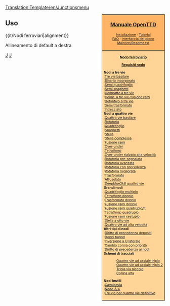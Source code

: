 <noinclude>[[Translation:Template/en/Junctionsmenu]]</noinclude><div style="float:right; padding-left:12px; background:#ffffff;">
<div style="border:1px solid #000000; background:#ffb466; padding:5px; -moz-border-radius-topleft:5px; -moz-border-radius-topright:5px; font-size: 12pt;">
<center><strong><font size="3">[[Main/it/OpenTTD|Manuale OpenTTD]]</font></strong></center>
<div style="font-size: 8pt; text-align: center;">
[[Main/it/Installazione|Installazione]] &middot; 
[[Main/it/Tutorial|Tutorial]]<br />
[[Main/it/FAQ|FAQ]] &middot; 
[[Main/it/Interfaccia del gioco|Interfaccia del gioco]]<br />
[[Main/en/Readme.txt]]
</div>
</div>
<div style="border:1px solid black; border-top-width: 0px; background:#ffd496; padding:5px; -moz-border-radius-bottomleft:5px; -moz-border-radius-bottomright:8px; font-size: 8pt;">

<center>'''[[Main/it/Nodo|Nodo ferroviario]]'''</center>
<center>'''[[Main/it/Requisiti nodo|Requisiti nodo]]'''</center>

'''Nodi a tre vie'''<br>
:[[Main/it/Tre vie basilare|Tre vie basilare]]<br>
:[[Main/it/Binario incorporato|Binario incorporato]]<br>
:[[Main/it/Semi quadrifoglio|Semi quadrifoglio]]<br>
:[[Main/it/Semi spaghetti|Semi spaghetti]]<br>
:[[Main/it/Compatto a tre vie|Compatto a tre vie]]<br>
:[[Main/it/Compatto a tre vie con fusione rami|Comp. a tre vie-fusione rami]]<br>
:[[Main/it/Definitivo a tre vie|Definitivo a tre vie]]<br>
:[[Main/it/Semi trasformato|Semi trasformato]]<br>
:[[Main/it/Intrecciato|Intrecciato]]<br>

'''Nodi a quattro vie'''<br>
:[[Main/it/Quattro vie basilare|Quattro vie basilare]]<br>
:[[Main/it/Rotatoria|Rotatoria]]<br>
:[[Main/it/Quadrifoglio|Quadrifoglio]]<br>
:[[Main/it/Spaghetti|Spaghetti]]<br>
:[[Main/it/Stella|Stella]]<br>
:[[Main/it/Stella complessa|Stella complessa]]<br>
:[[Main/it/Fusione rami|Fusione rami]]<br>
:[[Main/it/Over-under|Over-under]]<br>
:[[Main/it/Tetrathorp|Tetrathorp]]<br>
:[[Main/it/Over-under rialzato alta velocità|Over-under rialzato alta velocità]]<br>
:[[Main/it/Rotatoria pre-segnalata|Rotatoria pre-segnalata]]<br>
:[[Main/it/Rotatoria avanzata|Rotatoria avanzata]]<br>
:[[Main/it/Rotatoria con precedenza|Rotatoria con precedenza]]<br>
:[[Main/it/Rotatoria migliorata|Rotatoria migliorata]]<br>
:[[Main/it/Trasformato|Trasformato]]<br>
:[[Main/it/Affusolato|Affusolato]]<br>
:[[Main/it/Deepblue2k8 quattro vie|Deepblue2k8 quattro vie]]<br>

'''Grandi nodi'''<br>
:[[Main/it/Quadrifoglio multiplo|Quadrifoglio multiplo]]<br>
:[[Main/it/Tetrathorp doppio|Tetrathorp doppio]]<br>
:[[Main/it/Trasformato doppio|Trasformato doppio]]<br>
:[[Main/it/Fusione rami doppio|Fusione rami doppio]]<br>
:[[Main/it/Fusione rami quadruplo|Fusione rami quadruplo/It]]<br>
:[[Main/it/Tetrathorp quadruplo|Tetrathorp quadruplo]]<br>
:[[Main/it/Fusione rami sestuplo|Fusione rami sestuplo]]<br>
:[[Main/it/Stella a otto vie|Stella a otto vie]]<br>
:[[Main/it/Quattro vie ad alta velocità|Quattro vie ad alta velocità]]<br>

'''Altri tipi di nodi'''<br>
:[[Main/en/Costruzione depositi/It#Diritto di precedenza depositi|Diritto di precedenza depositi]]<br>
:[[Main/it/Doppi tunnel|Doppi tunnel]]<br>
:[[Main/it/Inversione a U laterale|Inversione a U laterale]]<br>
:[[Main/it/Cambio corsia con priorità|Cambio corsia con priorità]]<br>
:[[Main/it/Diritto di precedenza ai nodi|Diritto di precedenza ai nodi]]<br>

'''Schemi di tracciati'''
:[[Main/it/Quattro vie ad assiale triplo|Quattro vie ad assiale triplo]]<br>
:[[Main/it/Quattro vie ad assiale triplo 2|Quattro vie ad assiale triplo 2]]<br>
:[[Main/it/Tripla via piccolo|Tripla via piccolo]]<br>
:[[Main/it/Collina alta|Collina alta]]<br>

'''Nodi inutili'''<br>
:[[Main/it/Cavalcavia|Cavalcavia]]<br>
:[[Main/it/Nodo 3/4|Nodo 3/4]]<br>
:[[Main/it/Tre vie per quattro vie definitivo|Tre vie per quattro vie definitivo]]<br>

</div>
</div>
<noinclude>


==Uso==
<nowiki>{{it/Nodi ferroviari|alignment}}</nowiki>

Allineamento di default a destra

[[Category:it/Templates|J]][[Category:it/Navigazione|J]]
</noinclude>